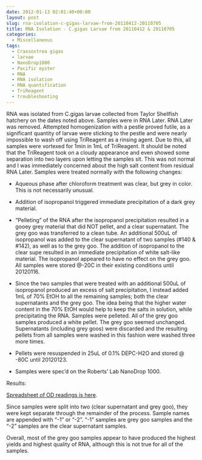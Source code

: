 ```yaml
---
date: 2012-01-13 02:01:40+00:00
layout: post
slug: rna-isolation-c-gigas-larvae-from-20110412-20110705
title: RNA Isolation - C.gigas Larvae from 20110412 & 20110705
categories:
  - Miscellaneous
tags:
  - Crassostrea gigas
  - larvae
  - NanoDrop1000
  - Pacific oyster
  - RNA
  - RNA isolation
  - RNA quantification
  - TriReagent
  - troubleshooting
---
```


RNA was isolated from C.gigas larvae collected from Taylor Shellfish hatchery on the dates noted above. Samples were in RNA Later. RNA Later was removed. Attempted homogenization with a pestle proved futile, as a significant quantity of larvae were sticking to the pestle and were nearly impossible to wash off using TriReagent as a rinsing agent. Due to this, all samples were vortexed for 1min in 1mL of TriReagent. It should be noted that the TriReagent took on a cloudy appearance and even showed some separation into two layers upon letting the samples sit. This was not normal and I was immediately concerned about the high salt content from residual RNA Later. Samples were treated normally with the following changes:





  * Aqueous phase after chloroform treatment was clear, but grey in color. This is not necessarily unusual.



  * Addition of isopropanol triggered immediate precipitation of a dark grey material.



  * "Pelleting" of the RNA after the isopropanol precipitation resulted in a gooey grey material that did NOT pellet, and a clear supernatant. The grey goo was transferred to a clean tube. An additional 500uL of isopropanol was added to the clear supernatant of two samples (#140 & #142), as well as to the grey goo. The addition of isopropanol to the clear supe resulted in an immediate precipitation of white salt-like material. The isopropanol appeared to have no effect on the grey goo. All samples were stored @-20C in their existing conditions until 20120116.



  * Since the two samples that were treated with an additional 500uL of isopropanol produced an excess of salt precipitation, I instead added 1mL of 70% EtOH to all the remaining samples; both the clear supernatants and the grey goo. The idea being that the higher water content in the 70% EtOH would help to keep the salts in solution, while precipitating the RNA. Samples were pelleted. All of the grey goo samples produced a white pellet. The grey goo seemed unchanged. Supernatants (including grey goos) were discarded and the resulting pellets from all samples were washed in this fashion were washed three more times.



  * Pellets were resuspended in 25uL of 0.1% DEPC-H2O and stored @ -80C until 20120123.



  * Samples were spec'd on the Roberts' Lab NanoDrop 1000.






Results:

[Spreadsheet of OD readings is here](https://docs.google.com/spreadsheet/ccc?key=0AmS_90rPaQMzdEt1XzlQc1AtdThjVktNSEVxck12cmc&hl=en_US#gid=0).

Since samples were split into two (clear supernatant and grey goo), they were kept separate through the remainder of the process. Sample names are appended with "-1" or "-2". "-1" samples are grey goo samples and the "-2" samples are the clear supernatant samples.

Overall, most of the grey goo samples appear to have produced the highest yields and highest quality of RNA, although this is not true for all of the samples.

